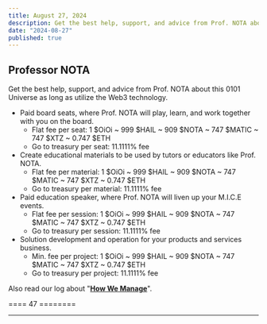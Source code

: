 ```yaml
---
title: August 27, 2024
description: Get the best help, support, and advice from Prof. NOTA about this 0101 Universe as long as utilize the Web3 technology.
date: "2024-08-27"
published: true
---
```


## Professor NOTA

Get the best help, support, and advice from Prof. NOTA about this 0101 Universe as long as utilize the Web3 technology.

- Paid board seats, where Prof. NOTA will play, learn, and work together with you on the board.
    - Flat fee per seat: 1 $OiOi ~ 999 $HAIL ~ 909 $NOTA ~ 747 $MATIC ~ 747 $XTZ ~ 0.747 $ETH
    - Go to treasury per seat: 11.1111% fee
- Create educational materials to be used by tutors or educators like Prof. NOTA.
    - Flat fee per material: 1 $OiOi ~ 999 $HAIL ~ 909 $NOTA ~ 747 $MATIC ~ 747 $XTZ ~ 0.747 $ETH
    - Go to treasury per material: 11.1111% fee
- Paid education speaker, where Prof. NOTA will liven up your M.I.C.E events.
    - Flat fee per session: 1 $OiOi ~ 999 $HAIL ~ 909 $NOTA ~ 747 $MATIC ~ 747 $XTZ ~ 0.747 $ETH
    - Go to treasury per session: 11.1111% fee
- Solution development and operation for your products and services business.
    - Min. fee per project: 1 $OiOi ~ 999 $HAIL ~ 909 $NOTA ~ 747 $MATIC ~ 747 $XTZ ~ 0.747 $ETH
    - Go to treasury per project: 11.1111% fee

Also read our log about "**[How We Manage](/loggers/20240824)**".

==== 47 ========

---